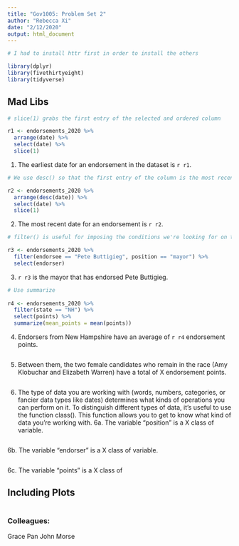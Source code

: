 ```yaml
---
title: "Gov1005: Problem Set 2"
author: "Rebecca Xi"
date: "2/12/2020"
output: html_document
---
```


```r

# I had to install httr first in order to install the others

library(dplyr)
library(fivethirtyeight)
library(tidyverse)
```

## Mad Libs

```r

# slice(1) grabs the first entry of the selected and ordered column

r1 <- endorsements_2020 %>% 
  arrange(date) %>%
  select(date) %>%
  slice(1)
```

1. The earliest date for an endorsement in the dataset is `r r1`.


```r

# We use desc() so that the first entry of the column is the most recent date, rather than the earliest

r2 <- endorsements_2020 %>% 
  arrange(desc(date)) %>%
  select(date) %>%
  slice(1)
```

2. The most recent date for an endorsement is `r r2`.


```r

# filter() is useful for imposing the conditions we're looking for on the dataset.

r3 <- endorsements_2020 %>%
  filter(endorsee == "Pete Buttigieg", position == "mayor") %>%
  select(endorser)
```

3. `r r3` is the mayor that has endorsed Pete Buttigieg.


```r

# Use summarize 
 
r4 <- endorsements_2020 %>% 
  filter(state == "NH") %>% 
  select(points) %>%
  summarize(mean_points = mean(points))
```

4. Endorsers from New Hampshire have an average of `r r4` endorsement points.


```r



```

5. Between them, the two female candidates who remain in the race (Amy Klobuchar and Elizabeth Warren) have a total of X endorsement points.


```r



```

6. The type of data you are working with (words, numbers, categories, or fancier data types like dates) determines what kinds of operations you can perform on it. To distinguish different types of data, it’s useful to use the function class(). This function allows you to get to know what kind of data you’re working with.
  6a. The variable “position” is a X class of variable.


```r



```

  6b. The variable “endorser” is a X class of variable.


```r



```

  6c. The variable “points” is a X class of 


## Including Plots

```r

```


### Colleagues:
Grace Pan
John Morse
